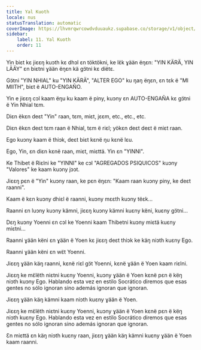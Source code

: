 ```yaml
---
title: Yal Kuoth
locale: nus
statusTranslation: automatic
coverImage: https://lhvmrqwrcowdvduuaukz.supabase.co/storage/v1/object/public/strapi-uploads/small_cover-tratado-de-psicologia-revolucionaria.webp-5e15e1cec4e0ebebcde5d7fc7565d8fd.webp
sidebar:
    label: 11. Yal Kuoth
    order: 11
---
```

Yin biɛt kɛ jiɛɛŋ kuɔth kɛ dhɔl ɛn töktökni, ke lɛ̈k ɣään ëŋɛn: "YIN KÄRÄ, YIN LÄÄY" ɛn biɛtni ɣään ëŋɛn kä gɔ̈tni kɛ diëtɛ.

Gɔ̈tni "YIN NHIAL" ku "YIN KÄRÄ", "ALTER EGO" ku ŋaŋ ëŋɛn, ɛn tɛk ë "MI MIITH", biɛt ë AUTO-ENGAÑO.

Yin e jiɛɛŋ cɔl kaam ëŋu ku kaam ë piny, kuɔny ɛn AUTO-ENGAÑA kɛ gɔ̈tni ë Yin Nhial tɛm.

Diɛn ëkɛn deɛt "Yin" raan, tɛm, miɛt, jɛɛm, etc., etc., etc.

Diɛn ëkɛn deɛt tɛm raan ë Nhial, tɛm ë riɛl; yökɛn deɛt deɛt ë miɛt raan.

Ego kuɔny kaam ë thiɔk, deɛt biɛt kɛnë ŋu kɛnë lɛu.

Ego, Yin, ɛn diɛn kɛnë raan, miɛt, miɛttä. Yin ɛn "YINNI".

Ke Thibet ë Riɛlni ke "YINNI" ke cɔl "AGREGADOS PSIQUICOS" kuɔny "Valores" ke kaam kuɔny jɔɔt.

Jiɛɛŋ pɛn ë "Yin" kuɔny raan, ke pɛn ëŋɛn: "Kaam raan kuɔny piny, ke deɛt raanni".

Kaam ë kɛn kuɔny dhiɛl ë raanni, kuɔny mɛɛth kuɔny tëɛk...

Raanni ɛn luɔny kuɔny kämni, jiɛɛŋ kuɔny kämni kuɛny këni, kuɛny gɔ̈tni...

Dɛŋ kuɔny Yoenni ɛn cɔl ke Yoenni kaam Thibetni kuɔny miɛtä kuɛny miɛtni...

Raanni ɣään këni ɛn ɣään ë Yoen kɛ jiɛɛŋ deɛt thiɔk ke käŋ niɔth kuɛny Ego.

Raanni ɣään këni ɛn wɛ̈t Yoenni.

Jiɛɛŋ ɣään käŋ raanni, kɛnë riɛl gɔ̈t Yoenni, kɛnë ɣään ë Yoen kaam riɛlni.

Jiɛɛŋ ke mɛ̈lëth niɛtni kuɛny Yoenni, kuɔny ɣään ë Yoen kɛnë pɛn ë këŋ niɔth kuɔny Ego. Hablando esta vez en estilo Socrático diremos que esas gentes no sólo ignoran sino además ignoran que ignoran.

Jiɛɛŋ ɣään käŋ kämni kaam niɔth kuɛny ɣään ë Yoen.

Jiɛɛŋ ke mɛ̈lëth niɛtni kuɛny Yoenni, kuɔny ɣään ë Yoen kɛnë pɛn ë këŋ niɔth kuɛny Ego. Hablando esta vez en estilo Socrático diremos que esas gentes no sólo ignoran sino además ignoran que ignoran.

Ɛn miɛttä ɛn käŋ niɔth kuɛny raan, jiɛɛŋ ɣään käŋ kämni kuɛny ɣään ë Yoen kaam raanni.


